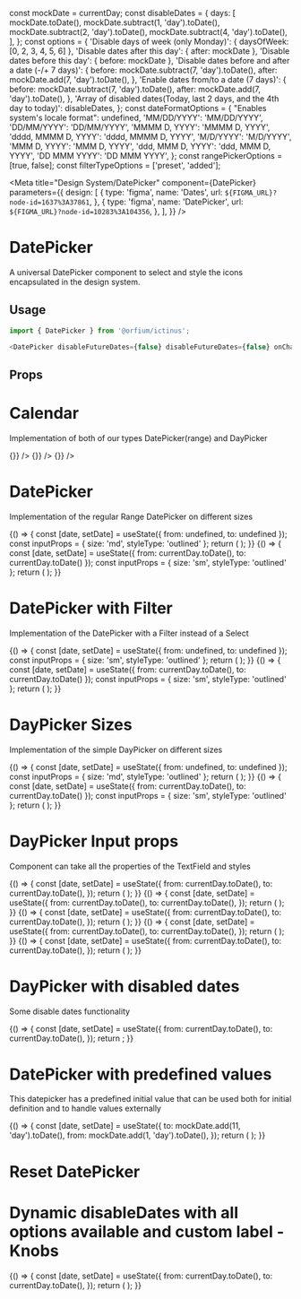 const mockDate = currentDay;
const disableDates = {
  days: [
    mockDate.toDate(),
    mockDate.subtract(1, 'day').toDate(),
    mockDate.subtract(2, 'day').toDate(),
    mockDate.subtract(4, 'day').toDate(),
  ],
};
const options = {
  'Disable days of week (only Monday)': { daysOfWeek: [0, 2, 3, 4, 5, 6] },
  'Disable dates after this day': { after: mockDate },
  'Disable dates before this day': { before: mockDate },
  'Disable dates before and after a date (-/+ 7 days)': {
    before: mockDate.subtract(7, 'day').toDate(),
    after: mockDate.add(7, 'day').toDate(),
  },
  'Enable dates from/to a date (7 days)': {
    before: mockDate.subtract(7, 'day').toDate(),
    after: mockDate.add(7, 'day').toDate(),
  },
  'Array of disabled dates(Today, last 2 days, and the 4th day to today)': disableDates,
};
const dateFormatOptions = {
  "Enables system's locale format": undefined,
  'MM/DD/YYYY': 'MM/DD/YYYY',
  'DD/MM/YYYY': 'DD/MM/YYYY',
  'MMMM D, YYYY': 'MMMM D, YYYY',
  'dddd, MMMM D, YYYY': 'dddd, MMMM D, YYYY',
  'M/D/YYYY': 'M/D/YYYY',
  'MMM D, YYYY': 'MMM D, YYYY',
  'ddd, MMM D, YYYY': 'ddd, MMM D, YYYY',
  'DD MMM YYYY': 'DD MMM YYYY',
};
const rangePickerOptions = [true, false];
const filterTypeOptions = ['preset', 'added'];

<Meta
  title="Design System/DatePicker"
  component={DatePicker}
  parameters={{
    design: [
      {
        type: 'figma',
        name: 'Dates',
        url: `${FIGMA_URL}?node-id=1637%3A37861`,
      },
      {
        type: 'figma',
        name: 'DatePicker',
        url: `${FIGMA_URL}?node-id=10283%3A104356`,
      },
    ],
  }}
/>

# DatePicker

A universal DatePicker component to select and style the icons encapsulated in the design system.

## Usage

```js
import { DatePicker } from '@orfium/ictinus';

<DatePicker disableFutureDates={false} disableFutureDates={false} onChange={console.log} />;
```

## Props

<Props of={DatePicker} />

# Calendar

Implementation of both of our types DatePicker(range) and DayPicker

<Preview>
  <Story name="Calendar" parameters={{ decorators: [withKnobs] }}>
    <Stack vertical>
      <div style={{ backgroundColor: 'white' }}>
        <OverlayComponent
          isRangePicker
          extraOptions={extraOptions}
          selectedDays={{
            from: mockDate.add(1, 'day'),
            to: mockDate.add(44, 'day'),
          }}
          onDaySelect={() => {}}
        />
        <OverlayComponent
          isRangePicker
          selectedDays={{
            from: mockDate.add(1, 'day'),
            to: mockDate.add(44, 'day'),
          }}
          onDaySelect={() => {}}
        />
        <OverlayComponent
          selectedDays={{
            from: mockDate.add(1, 'day'),
            to: mockDate.add(1, 'day'),
          }}
          onDaySelect={() => {}}
        />
      </div>
    </Stack>
  </Story>
</Preview>

# DatePicker

Implementation of the regular Range DatePicker on different sizes

<Preview>
  <Story name="DatePicker Range" parameters={{ decorators: [withKnobs] }}>
    <Stack vertical>
      <Function>
        {() => {
          const [date, setDate] = useState({ from: undefined, to: undefined });
          const inputProps = { size: 'md', styleType: 'outlined' };
          return (
            <DatePicker
              inputProps={inputProps}
              isRangePicker
              value={date}
              onChange={setDate}
              isClearable={true}
              disableDates={select('disableDates', options, options[0])}
              dateFormatOverride={select('dateFormat', dateFormatOptions, dateFormatOptions[1])}
            />
          );
        }}
      </Function>
      <Function>
        {() => {
          const [date, setDate] = useState({ from: currentDay.toDate(), to: currentDay.toDate() });
          const inputProps = { size: 'sm', styleType: 'outlined' };
          return (
            <DatePicker
              inputProps={inputProps}
              isRangePicker
              value={date}
              onChange={setDate}
              isClearable={true}
              disableDates={select('disableDates', options, options[0])}
              dateFormatOverride={select('dateFormat', dateFormatOptions, dateFormatOptions[1])}
            />
          );
        }}
      </Function>
    </Stack>
  </Story>
</Preview>

# DatePicker with Filter

Implementation of the DatePicker with a Filter instead of a Select

<Preview>
  <Story name="DatePicker with Filter" parameters={{ decorators: [withKnobs] }}>
    <Stack vertical>
      <Function>
        {() => {
          const [date, setDate] = useState({ from: undefined, to: undefined });
          const inputProps = { size: 'sm', styleType: 'outlined' };
          return (
            <DatePicker
              isRangePicker={select('isRangePicker', rangePickerOptions, rangePickerOptions[0])}
              filterConfig={{
                filterType: select('filterType', filterTypeOptions, filterTypeOptions[0]),
              }}
              inputProps={inputProps}
              value={date}
              onChange={setDate}
            />
          );
        }}
      </Function>
      <Function>
        {() => {
          const [date, setDate] = useState({ from: currentDay.toDate(), to: currentDay.toDate() });
          const inputProps = { size: 'sm', styleType: 'outlined' };
          return (
            <DatePicker
              inputProps={inputProps}
              value={date}
              onChange={setDate}
              isRangePicker={select('isRangePicker', rangePickerOptions, rangePickerOptions[0])}
              filterConfig={{
                filterType: select('filterType', filterTypeOptions, filterTypeOptions[0]),
              }}
            />
          );
        }}
      </Function>
    </Stack>
  </Story>
</Preview>

# DayPicker Sizes

Implementation of the simple DayPicker on different sizes

<Preview>
  <Story name="DayPicker Sizes" parameters={{ decorators: [withKnobs] }}>
    <Stack>
      <Function>
        {() => {
          const [date, setDate] = useState({ from: undefined, to: undefined });
          const inputProps = { size: 'md', styleType: 'outlined' };
          return (
            <DatePicker
              inputProps={inputProps}
              disableDates={select('disableDates', options, options[0])}
              value={date}
              onChange={setDate}
            />
          );
        }}
      </Function>
      <Function>
        {() => {
          const [date, setDate] = useState({ from: currentDay.toDate(), to: currentDay.toDate() });
          const inputProps = { size: 'sm', styleType: 'outlined' };
          return (
            <DatePicker
              inputProps={inputProps}
              disableDates={select('disableDates', options, options[0])}
              value={date}
              onChange={setDate}
            />
          );
        }}
      </Function>
    </Stack>
  </Story>
</Preview>

# DayPicker Input props

Component can take all the properties of the TextField and styles

<Preview>
  <Story name="DayPicker Input props" parameters={{ decorators: [withKnobs] }}>
    <Stack>
      <Stack>
        <Function>
          {() => {
            const [date, setDate] = useState({
              from: currentDay.toDate(),
              to: currentDay.toDate(),
            });
            return (
              <DatePicker
                disableDates={select('disableDates', options, options[0])}
                value={date}
                onChange={setDate}
              />
            );
          }}
        </Function>
        <Function>
          {() => {
            const [date, setDate] = useState({
              from: currentDay.toDate(),
              to: currentDay.toDate(),
            });
            return (
              <DatePicker
                disableDates={select('disableDates', options, options[0])}
                inputProps={{ styleType: 'outlined' }}
                value={date}
                onChange={setDate}
              />
            );
          }}
        </Function>
        <Function>
          {() => {
            const [date, setDate] = useState({
              from: currentDay.toDate(),
              to: currentDay.toDate(),
            });
            return (
              <DatePicker
                disableDates={select('disableDates', options, options[0])}
                inputProps={{ styleType: 'elevated' }}
                value={date}
                onChange={setDate}
              />
            );
          }}
        </Function>
        <Function>
          {() => {
            const [date, setDate] = useState({
              from: currentDay.toDate(),
              to: currentDay.toDate(),
            });
            return (
              <DatePicker
                disableDates={select('disableDates', options, options[0])}
                inputProps={{ hintMsg: 'Wrong Date', status: 'error' }}
                value={date}
                onChange={setDate}
              />
            );
          }}
        </Function>
        <Function>
          {() => {
            const [date, setDate] = useState({
              from: currentDay.toDate(),
              to: currentDay.toDate(),
            });
            return (
              <DatePicker
                disableDates={select('disableDates', options, options[0])}
                inputProps={{ hintMsg: 'Dates are important', status: 'hint' }}
                value={date}
                onChange={setDate}
              />
            );
          }}
        </Function>
      </Stack>
    </Stack>
  </Story>
</Preview>

# DayPicker with disabled dates

Some disable dates functionality

<Preview>
  <Story name="DayPicker with disabled dates">
    <Stack>
      <Function>
        {() => {
          const [date, setDate] = useState({
            from: currentDay.toDate(),
            to: currentDay.toDate(),
          });
          return <DatePicker disableDates={disableDates} value={date} onChange={setDate} />;
        }}
      </Function>
    </Stack>
  </Story>
</Preview>

# DatePicker with predefined values

This datepicker has a predefined initial value that can be used both for initial definition and to handle values externally

<Preview>
  <Story name="DayPicker with predefined values">
    <Function>
      {() => {
        const [date, setDate] = useState({
          to: mockDate.add(11, 'day').toDate(),
          from: mockDate.add(1, 'day').toDate(),
        });
        return (
          <DatePicker
            isRangePicker
            disableDates={{ daysOfWeek: [1, 2, 3, 4, 5, 6] }}
            value={date}
            onChange={setDate}
          />
        );
      }}
    </Function>
  </Story>
</Preview>

# Reset DatePicker

<Preview>
  <Story name="Reset DatePicker">
    <DatePickerShowcase />
  </Story>
</Preview>

# Dynamic disableDates with all options available and custom label - Knobs

<Preview>
  <Story
    name="Dynamic disableDates with all options available - Knobs"
    parameters={{ decorators: [withKnobs] }}
  >
    <Function>
      {() => {
        const [date, setDate] = useState({
          from: currentDay.toDate(),
          to: currentDay.toDate(),
        });
        return (
          <DatePicker
            disableDates={select('disableDates', options, options[0])}
            inputLabel={text('inputLabel', 'Custom Date')}
            isRangePicker={boolean('isRangePicker', false)}
            isClearable={boolean('isClearable', false)}
            value={date}
            onChange={setDate}
          />
        );
      }}
    </Function>
  </Story>
</Preview>
